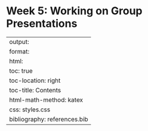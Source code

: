 # Week 5: Working on Group Presentations

---
output:
  format:
  html:
toc: true
toc-location: right
toc-title: Contents
html-math-method: katex
css: styles.css
bibliography: references.bib
---

## 
